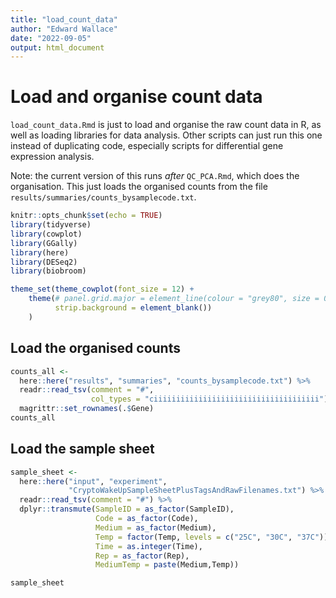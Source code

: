 ```yaml
---
title: "load_count_data"
author: "Edward Wallace"
date: "2022-09-05"
output: html_document
---
```


# Load and organise count data

`load_count_data.Rmd` is just to load and organise the raw count data in R, as well as loading libraries for data analysis.
Other scripts can just run this one instead of duplicating code, especially scripts for differential gene expression analysis.

Note: the current version of this runs *after* `QC_PCA.Rmd`, which does the organisation.
This just loads the organised counts from the file `results/summaries/counts_bysamplecode.txt`.

```r
knitr::opts_chunk$set(echo = TRUE)
library(tidyverse)
library(cowplot)
library(GGally)
library(here)
library(DESeq2)
library(biobroom)

theme_set(theme_cowplot(font_size = 12) +
    theme(# panel.grid.major = element_line(colour = "grey80", size = 0.5),
          strip.background = element_blank())
    )
```


## Load the organised counts

```r
counts_all <- 
  here::here("results", "summaries", "counts_bysamplecode.txt") %>%
  readr::read_tsv(comment = "#",
                  col_types = "ciiiiiiiiiiiiiiiiiiiiiiiiiiiiiiiiiiiii")   %>%
  magrittr::set_rownames(.$Gene)
counts_all
```

## Load the sample sheet

```r
sample_sheet <- 
  here::here("input", "experiment",
             "CryptoWakeUpSampleSheetPlusTagsAndRawFilenames.txt") %>%
  readr::read_tsv(comment = "#") %>%
  dplyr::transmute(SampleID = as_factor(SampleID), 
                   Code = as_factor(Code),
                   Medium = as_factor(Medium),
                   Temp = factor(Temp, levels = c("25C", "30C", "37C")),
                   Time = as.integer(Time),
                   Rep = as_factor(Rep),
                   MediumTemp = paste(Medium,Temp))

sample_sheet 
```
